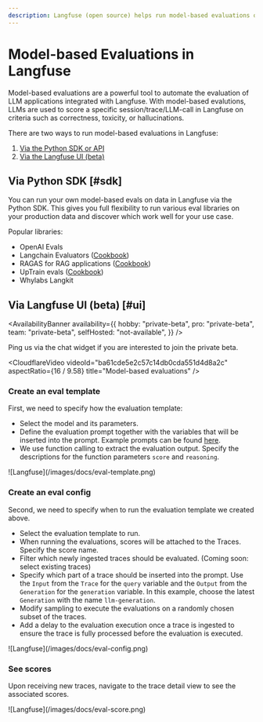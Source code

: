 ```yaml
---
description: Langfuse (open source) helps run model-based evaluations on production data to monitor and improve LLMs applications.
---
```



# Model-based Evaluations in Langfuse

Model-based evaluations are a powerful tool to automate the evaluation of LLM applications integrated with Langfuse. With model-based evalutions, LLMs are used to score a specific session/trace/LLM-call in Langfuse on criteria such as correctness, toxicity, or hallucinations.

There are two ways to run model-based evaluations in Langfuse:

1. [Via the Python SDK or API](#sdk)
2. [Via the Langfuse UI (beta)](#ui)

## Via Python SDK [#sdk]

You can run your own model-based evals on data in Langfuse via the Python SDK. This gives you full flexibility to run various eval libraries on your production data and discover which work well for your use case.

Popular libraries:

- OpenAI Evals
- Langchain Evaluators ([Cookbook](/guides/cookbook/evaluation_with_langchain))
- RAGAS for RAG applications ([Cookbook](/guides/cookbook/evaluation_of_rag_with_ragas))
- UpTrain evals ([Cookbook](/guides/cookbook/evaluation_with_uptrain))
- Whylabs Langkit

## Via Langfuse UI (beta) [#ui]

<AvailabilityBanner
  availability={{
    hobby: "private-beta",
    pro: "private-beta",
    team: "private-beta",
    selfHosted: "not-available",
  }}
/>

<Callout type="info">
  Ping us via the chat widget if you are interested to join the private beta.
</Callout>


<CloudflareVideo
  videoId="ba61cde5e2c57c14db0cda551d4d8a2c"
  aspectRatio={16 / 9.58}
  title="Model-based evaluations"
/>

<Steps>

### Create an eval template

First, we need to specify how the evaluation template:

- Select the model and its parameters.
- Define the evaluation prompt together with the variables that will be inserted into the prompt. Example prompts can be found [here](https://docs.google.com/document/d/1dzHziThPdvdPRnVf77RD5d5Cjq6JQZ0qeo2RUHzoWgM).
- We use function calling to extract the evaluation output. Specify the descriptions for the function parameters `score` and `reasoning`.

<Frame border>![Langfuse](/images/docs/eval-template.png)</Frame>

### Create an eval config

Second, we need to specify when to run the evaluation template we created above.

- Select the evaluation template to run.
- When running the evaluations, scores will be attached to the Traces. Specify the score name.
- Filter which newly ingested traces should be evaluated. (Coming soon: select existing traces)
- Specify which part of a trace should be inserted into the prompt. Use the `Input` from the `Trace` for the `query` variable and the `Output` from the `Generation` for the `generation` variable. In this example, choose the latest `Generation` with the name `llm-generation`.
- Modify sampling to execute the evaluations on a randomly chosen subset of the traces.
- Add a delay to the evaluation execution once a trace is ingested to ensure the trace is fully processed before the evaluation is executed.

<Frame border>![Langfuse](/images/docs/eval-config.png)</Frame>

### See scores

Upon receiving new traces, navigate to the trace detail view to see the associated scores.

<Frame border className="max-w-lg">
  ![Langfuse](/images/docs/eval-score.png)
</Frame>

</Steps>
